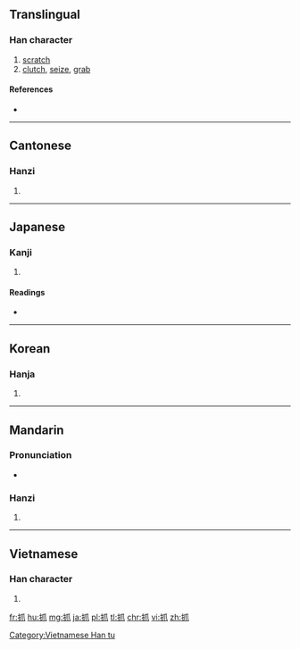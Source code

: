 ==Translingual==

===Han character===
{{Han char|rn=64|rad=手|as=04|sn=7|four=5203<sub>0</sub>|canj=手竹中人 (QHLO), X手竹中人 (XQHLO)|ids=⿰[[扌]][[爪]]}}

# [[scratch]]
# [[clutch]], [[seize]], [[grab]]

====References====
* {{Han ref|kx=0421.110|dkj=11885|dj=0768.110|hdz=31839.010|uh=6293|ud=25235|bh=A7EC|bd=42988}}

----

==Cantonese==

===Hanzi===
{{yue-hanzi|jyut=[[aau1]], [[zaa1]], [[zaau2]]|y=aau1, ja1, jaau2}}

# {{defn|lang=yue|sort=手04}}

----

==Japanese==

===Kanji===
{{ja-kanji|grade=|rs=手04}}

# {{defn|lang=ja|sort=手04}}

====Readings====
* {{ja-readings|on=[[そう]] (sō)|kun=[[つまむ]] (tsumamu), [[つねる]] (tsuneru)}}

----

==Korean==

===Hanja===
{{ko-hanja|hangeul=조|eumhun=|rv=jo|mr=cho|y=co}}

# {{defn|lang=ko|sort=手04}}

----

==Mandarin==

===Pronunciation===
* {{audio|Zh-zhua.ogg|Audio|lang=cmn}}

===Hanzi===
{{cmn-hanzi|pin=[[zhuā]] ([[zhua1]])|wg=chua<sup>1</sup>}}

# {{defn|lang=cmn|sort=手04}}

----

==Vietnamese==

===Han character===
{{vi-readings|rs=手04| hanviet = [[co]], [[trảo]]}}

# {{defn|lang=vi|sort=手04}}

[[Category:Vietnamese Han tu]]

[[fr:抓]]
[[hu:抓]]
[[mg:抓]]
[[ja:抓]]
[[pl:抓]]
[[tl:抓]]
[[chr:抓]]
[[vi:抓]]
[[zh:抓]]